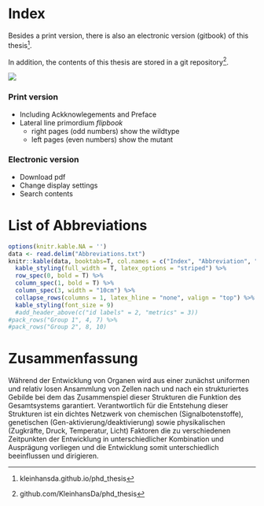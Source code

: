 # Index {.unnumbered}

Besides a print version, there is also an electronic version (gitbook) of this thesis^[kleinhansda.github.io/phd_thesis]. 

In addition, the contents of this thesis are stored in a git repository^[github.com/KleinhansDa/phd_thesis].

![](figures/flipbook/flip.png)

### Print version {.unnumbered}

- Including Ackknowlegements and Preface
- Lateral line primordium _flipbook_
    + right pages (odd numbers) show the wildtype
    + left pages (even numbers) show the mutant

### Electronic version {.unnumbered}

- Download pdf
- Change display settings
- Search contents

# List of Abbreviations {.unnumbered}

```r
options(knitr.kable.NA = '')
data <- read.delim("Abbreviations.txt")
knitr::kable(data, booktabs=T, col.names = c("Index", "Abbreviation", "Elaboration"), align=c('c', 'c', 'l')) %>%
  kable_styling(full_width = T, latex_options = "striped") %>%
  row_spec(0, bold = T) %>%
  column_spec(1, bold = T) %>%
  column_spec(3, width = "10cm") %>%
  collapse_rows(columns = 1, latex_hline = "none", valign = "top") %>%
  kable_styling(font_size = 9)
  #add_header_above(c("id labels" = 2, "metrics" = 3))
#pack_rows("Group 1", 4, 7) %>%
#pack_rows("Group 2", 8, 10)
```

# Zusammenfassung {.unnumbered}

Während der Entwicklung von Organen wird aus einer zunächst uniformen und relativ losen Ansammlung von Zellen nach und nach ein strukturiertes Gebilde bei dem das Zusammenspiel dieser Strukturen die Funktion des Gesamtsystems garantiert. Verantwortlich für die Entstehung dieser Strukturen ist ein dichtes Netzwerk von chemischen (Signalbotenstoffe), genetischen (Gen-aktivierung/deaktivierung) sowie physikalischen (Zugkräfte, Druck, Temperatur, Licht) Faktoren die zu verschiedenen Zeitpunkten der Entwicklung in unterschiedlicher Kombination und Ausprägung vorliegen und die Entwicklung somit unterschiedlich beeinflussen und dirigieren.